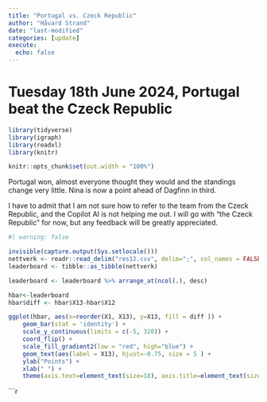 ```yaml
---
title: "Portugal vs. Czeck Republic"
author: "Håvard Strand"
date: "last-modified"
categories: [update]
execute:
  echo: false
---
```


# Tuesday 18th June 2024, Portugal beat the Czeck Republic


```r

library(tidyverse)
library(igraph)
library(readxl)
library(knitr)

knitr::opts_chunk$set(out.width = "100%")

```

Portugal won, almost everyone thought they would and the standings change very little. Nina is now a point ahead of Dagfinn in third. 

I have to admit that I am not sure how to refer to the team from the Czeck Republic, and the Copilot AI is not helping me out. I will go with "the Czeck Republic" for now, but any feedback will be greatly appreciated. 


```r
#| warning: false

invisible(capture.output(Sys.setlocale()))
nettverk <- readr::read_delim("res12.csv", delim=";", col_names = FALSE, locale = locale(encoding = "UTF-8"))
leaderboard <- tibble::as_tibble(nettverk)

leaderboard <- leaderboard %>% arrange_at(ncol(.), desc)

hbar<-leaderboard 
hbar$diff <- hbar$X13-hbar$X12

ggplot(hbar, aes(x=reorder(X1, X13), y=X13, fill = diff )) + 
    geom_bar(stat = 'identity') + 
    scale_y_continuous(limits = c(-5, 320)) +
    coord_flip() + 
    scale_fill_gradient2(low = "red", high="blue") +
    geom_text(aes(label = X13), hjust=-0.75, size = 5 ) + 
    ylab("Points") +
    xlab(" ") +
    theme(axis.text=element_text(size=18), axis.title=element_text(size=18,face="bold"))
```


```r
